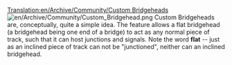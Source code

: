 [[Translation:en/Archive/Community/Custom Bridgeheads]]
{{en/FutureFeature}}
[[File:en/Archive/Community/Custom Bridgehead.png|left]]
Custom Bridgeheads are, conceptually, quite a simple idea.  The feature allows a flat bridgehead (a bridgehead being one end of a bridge) to act as any normal piece of track, such that it can host junctions and signals.  Note the word '''flat''' -- just as an inclined piece of track can not be "junctioned", neither can an inclined bridgehead.
